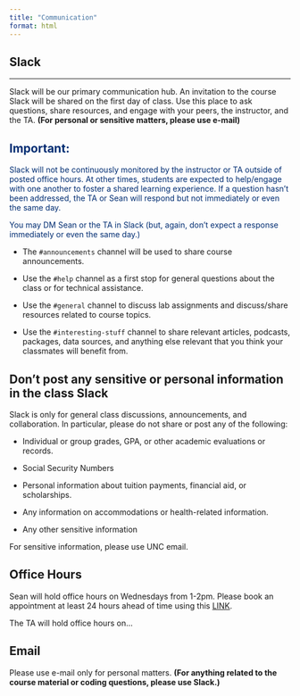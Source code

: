 ```yaml
---
title: "Communication"
format: html
---
```


## Slack

------------------------------------------------------------------------

Slack will be our primary communication hub. An invitation to the course Slack will be shared on the first day of class. Use this place to ask questions, share resources, and engage with your peers, the instructor, and the TA. **(For personal or sensitive matters, please use e-mail)**

::: {.callout-note appearance="simple" style="color: #002D72"}
## Important:

Slack will not be continuously monitored by the instructor or TA outside of posted office hours. At other times, students are expected to help/engage with one another to foster a shared learning experience. If a question hasn't been addressed, the TA or Sean will respond but not immediately or even the same day.

You may DM Sean or the TA in Slack (but, again, don't expect a response immediately or even the same day.)
:::

-   The `#announcements` channel will be used to share course announcements.

-   Use the `#help` channel as a first stop for general questions about the class or for technical assistance.

-   Use the `#general` channel to discuss lab assignments and discuss/share resources related to course topics.

-   Use the `#interesting-stuff` channel to share relevant articles, podcasts, packages, data sources, and anything else relevant that you think your classmates will benefit from.

::: callout-warning
## Don't post any sensitive or personal information in the class Slack

Slack is only for general class discussions, announcements, and collaboration. In particular, please do not share or post any of the following:

-   Individual or group grades, GPA, or other academic evaluations or records.

-   Social Security Numbers

-   Personal information about tuition payments, financial aid, or scholarships.

-   Any information on accommodations or health-related information.

-   Any other sensitive information

For sensitive information, please use UNC email.
:::

## Office Hours

Sean will hold office hours on Wednesdays from 1-2pm. Please book an appointment at least 24 hours ahead of time using this [LINK](https://calendly.com/sean-sylvia/hpm-883-office-hours).

The TA will hold office hours on...

## Email

Please use e-mail only for personal matters. **(For anything related to the course material or coding questions, please use Slack.)**